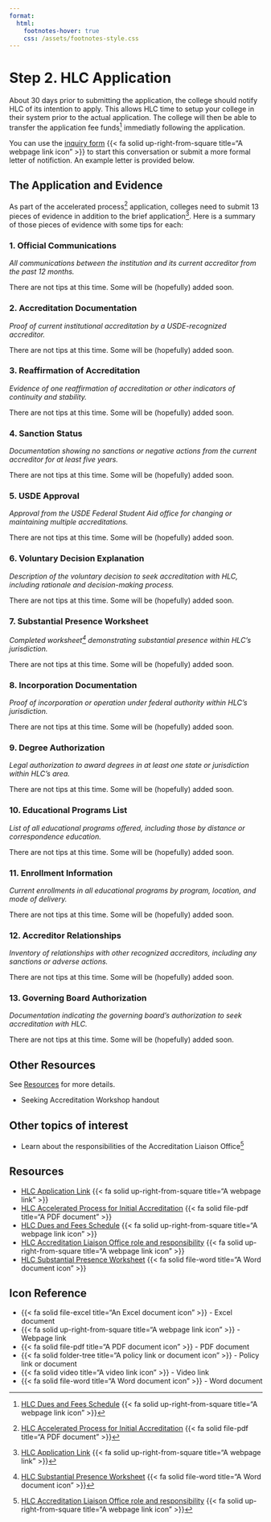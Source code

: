 ```yaml
---
format:
  html:
    footnotes-hover: true
    css: /assets/footnotes-style.css 
---
```


# Step 2. HLC Application

::: {.callout-important}
About 30 days prior to submitting the application, the college should notify HLC of its intention to apply.
This allows HLC time to setup your college in their system prior to the actual application. 
The college will then be able to transfer the application fee funds[^s2_hlc_dues_and_fees] immediatly following the application.

You can use the [inquiry form](https://www.hlcommission.org/accreditation/begin-your-accreditation-journey/seeking-accreditation-inquiry-form/) {{< fa solid up-right-from-square title="A webpage link icon" >}} to start this conversation or submit a more formal letter of notifiction.
An example letter is provided below.
:::

## The Application and Evidence

As part of the accelerated process[^s2_hlc_accelerated_process] application, colleges need to submit 13 pieces of evidence in addition to the brief application[^s2_hlc_application_link]. 
Here is a summary of those pieces of evidence with some tips for each:

### 1. Official Communications

*All communications between the institution and its current accreditor from the past 12 months.*

There are not tips at this time. Some will be (hopefully) added soon.

### 2. Accreditation Documentation

*Proof of current institutional accreditation by a USDE-recognized accreditor.*

There are not tips at this time. Some will be (hopefully) added soon.

### 3. Reaffirmation of Accreditation

*Evidence of one reaffirmation of accreditation or other indicators of continuity and stability.*

There are not tips at this time. Some will be (hopefully) added soon.

### 4. Sanction Status

*Documentation showing no sanctions or negative actions from the current accreditor for at least five years.*

There are not tips at this time. Some will be (hopefully) added soon.

### 5. USDE Approval

*Approval from the USDE Federal Student Aid office for changing or maintaining multiple accreditations.*

There are not tips at this time. Some will be (hopefully) added soon.

### 6. Voluntary Decision Explanation

*Description of the voluntary decision to seek accreditation with HLC, including rationale and decision-making process.*

There are not tips at this time. Some will be (hopefully) added soon.

### 7. Substantial Presence Worksheet 

*Completed worksheet[^s2_hlc_sub_pres_wksht] demonstrating substantial presence within HLC’s jurisdiction.*

There are not tips at this time. Some will be (hopefully) added soon.

### 8. Incorporation Documentation

*Proof of incorporation or operation under federal authority within HLC’s jurisdiction.*

There are not tips at this time. Some will be (hopefully) added soon.

### 9. Degree Authorization

*Legal authorization to award degrees in at least one state or jurisdiction within HLC’s area.*

There are not tips at this time. Some will be (hopefully) added soon.

### 10. Educational Programs List 

*List of all educational programs offered, including those by distance or correspondence education.*

There are not tips at this time. Some will be (hopefully) added soon.

### 11. Enrollment Information 

*Current enrollments in all educational programs by program, location, and mode of delivery.*

There are not tips at this time. Some will be (hopefully) added soon.

### 12. Accreditor Relationships

*Inventory of relationships with other recognized accreditors, including any sanctions or adverse actions.*

There are not tips at this time. Some will be (hopefully) added soon.

### 13. Governing Board Authorization

*Documentation indicating the governing board’s authorization to seek accreditation with HLC.*

There are not tips at this time. Some will be (hopefully) added soon.

## Other Resources

See [Resources](..\resources.qmd) for more details.

- Seeking Accreditation Workshop handout

## Other topics of interest

- Learn about the responsibilities of the Accreditation Liaison Office[^s2_hlc_alo]

## Resources

- [HLC Application Link](https://www.hlcommission.org/accreditation/begin-your-accreditation-journey/application-for-hlc-membership/) {{< fa solid up-right-from-square title="A webpage link" >}}
- [HLC Accelerated Process for Initial Accreditation](https://download.hlcommission.org/seeking-accreditation/AcceleratedInitialAccreditation_PRC.pdf) {{< fa solid file-pdf title="A PDF document" >}}
- [HLC Dues and Fees Schedule](https://www.hlcommission.org/accreditation/dues-and-fees-schedule/) {{< fa solid up-right-from-square title="A webpage link icon" >}}
- [HLC Accreditation Liaison Office role and responsibility](https://www.hlcommission.org/accreditation/accreditation-roles-on-campus/#alo) {{< fa solid up-right-from-square title="A webpage link icon" >}}
- [HLC Substantial Presence Worksheet](https://download.hlcommission.org/seeking-accreditation/SubstantialPresence_FRM.docx) {{< fa solid file-word title="A Word document icon" >}}

::: {.callout-note appearance="simple"}
## Icon Reference

- {{< fa solid file-excel title="An Excel document icon" >}} - Excel document 
- {{< fa solid up-right-from-square title="A webpage link icon" >}} - Webpage link 
- {{< fa solid file-pdf title="A PDF document icon" >}} - PDF document 
- {{< fa solid folder-tree title="A policy link or document icon" >}} - Policy link or document
- {{< fa solid video title="A video link icon" >}} - Video link
- {{< fa solid file-word title="A Word document icon" >}} - Word document
:::

[^s2_hlc_application_link]: [HLC Application Link](https://www.hlcommission.org/accreditation/begin-your-accreditation-journey/application-for-hlc-membership/) {{< fa solid up-right-from-square title="A webpage link" >}}
[^s2_hlc_accelerated_process]: [HLC Accelerated Process for Initial Accreditation](https://download.hlcommission.org/seeking-accreditation/AcceleratedInitialAccreditation_PRC.pdf) {{< fa solid file-pdf title="A PDF document" >}}
[^s2_hlc_dues_and_fees]: [HLC Dues and Fees Schedule](https://www.hlcommission.org/accreditation/dues-and-fees-schedule/) {{< fa solid up-right-from-square title="A webpage link icon" >}}
[^s2_hlc_alo]: [HLC Accreditation Liaison Office role and responsibility](https://www.hlcommission.org/accreditation/accreditation-roles-on-campus/#alo) {{< fa solid up-right-from-square title="A webpage link icon" >}}
[^s2_hlc_sub_pres_wksht]: [HLC Substantial Presence Worksheet](https://download.hlcommission.org/seeking-accreditation/SubstantialPresence_FRM.docx) {{< fa solid file-word title="A Word document icon" >}}
